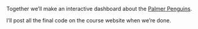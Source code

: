 Together we'll make an interactive dashboard about the [Palmer Penguins](https://allisonhorst.github.io/palmerpenguins/articles/intro.html).

I'll post all the final code on the course website when we're done.
